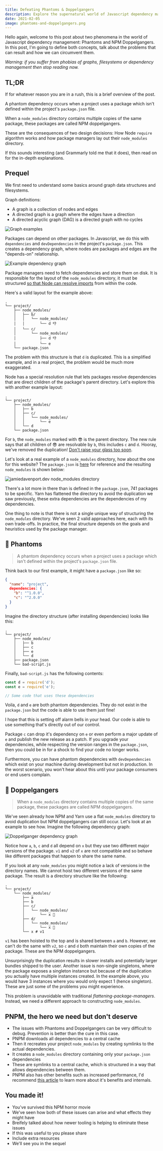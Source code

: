 ```yaml
---
title: Defeating Phantoms & Doppelgangers
description: Explore the supernatural world of Javascript dependency management
date: 2021-02-05
image: phantoms-and-doppelgangers.png
---
```

<!-- 
- Introduction
- eIn this blog post we're going to discuss two phenomena around the world of Javascript dependency management. I'll discuss why these situations occur, the potential problems that result and how we can curcumvent them.
- Some funny warning about it not being for the faint-hearted, includes explicit diagrams of Directed Acyclic Graphs
 -->
Hello again, welcome to this post about two phenomena in the world of Javascript dependency management: Phantoms and NPM Doppelgangers. In this post, I'm going to define both concepts, talk about the problems that can result and how we can circumvent them.

_Warning: if you suffer from phobias of graphs, filesystems or dependency management then stop reading now._

## TL;DR
<!-- 
- A “phantom dependency” occurs when a project uses a package that is not defined in its package.json file
- A "NPM doopelganger" occurs when the `node_modules` directory structure is forced to contain duplicates of the same package
- Both of these issues are consequences of how the Node module resolution algorithm works and how package managers layout their `node_module` folder
 -->
If for whatever reason you are in a rush, this is a brief overview of the post.

A phantom dependency occurs when a project uses a package which isn't defined within the project's `package.json` file.

When a `node_modules` directory contains multiple copies of the same package, these packages are called NPM doppelgangers.

These are the consequences of two design decisions: How Node `require` algorithm works and how package managers lay out their `node_modules` directory.

If this sounds interesting (and Grammarly told me that it does), then read on for the in-depth explanations.

## Prequel

<!-- - Define graphs, directed graphs and DAGs -->
We first need to understand some basics around graph data structures and filesystems.

Graph definitions:
- A graph is a collection of nodes and edges
- A directed graph is a graph where the edges have a direction
- A directed acyclic graph (DAG) is a directed graph with no cycles

![Graph examples](/images/phantoms/graphs.png)

Packages can depend on other packages. In Javascript, we do this with `dependencies` and `devDependencies` in the project's `package.json`. This creates a dependency graph, where nodes are packages and edges are the "depends-on" relationship.

![Example dependency graph](/images/phantoms/dependency-graph.png)

Package managers need to fetch dependencies and store them on disk. It is responsible for the layout of the `node_modules` directory, it must be structured [so that Node can resolve imports](https://nodejs.org/api/modules.html#modules_loading_from_node_modules_folders) from within the code.

Here's a valid layout for the example above:
```
.
└── project/
    ├── node_modules/
    │   ├── b/
    │   │   └── node_modules/
    │   │       └── d 👎
    │   └── c/
    │       └── node_modules/
    │           ├── d 👎
    │           └── e
    └── package.json
```

The problem with this structure is that `d` is duplicated. This is a simplified example, and in a real project, the problem would be much more exaggerated.

Node has a special resolution rule that lets packages resolve dependencies that are direct children of the package's parent directory. Let's explore this with another example layout:

```
.
└── project/
    ├── node_modules/
    │   ├── b
    │   ├── c/
    │   │   └── node_modules/
    │   │       └── e
    │   └── d
    └── package.json
```

For `b`, the `node_modules` marked with 😎 is the parent directory. The new rule says that all children of 😎 are resolvable by `b`, this includes `c` and `d`. Hooray, we've removed the duplication! [Don't raise your glass too soon](https://youtu.be/kQpgHOXxQoY?t=596).

Let's look at a real example of a `node_modules` directory, how about the one for this website? The `package.json` is [here](https://github.com/jamiedavenport/jamiedavenport.dev/blob/main/package.json) for reference and the resulting `node_modules` is shown below:

![jamiedavenport.dev node_modules directory](/images/phantoms/node-modules.png)

There's a lot more in there than is defined in the `package.json`, 741 packages to be specific. Yarn has flattened the directory to avoid the duplication we saw previously, these extra dependencies are the dependencies of my dependencies.

One thing to note is that there is not a single unique way of structuring the `node_modules` directory. We've seen 2 valid approaches here, each with its own trade-offs. In practice, the final structure depends on the goals and heuristics used by the package manager.

## 👻 Phantoms

> A phantom dependency occurs when a project uses a package which isn't defined within the project's `package.json` file.

Think back to our first example, it might have a `package.json` like so:

```json
{
  "name": "project",
  dependencies: {
    "b": "^1.0.0",
    "c": "^2.0.0"
  }
}
```

Imagine the directory structure (after installing dependencies) looks like this:

```
.
└── project/
    ├── node_modules/
    │   ├── b
    │   ├── c
    │   ├── e
    │   └── d
    ├── package.json
    └── bad-script.js
```

Finally, `bad-script.js` has the following contents:

```js
const d = require('d');
const e = require('e');

// Some code that uses these dependencies
```

Voila, `d` and `e` are both phantom dependencies. They do not exist in the `package.json` but the code is able to use them just fine!

I hope that this is setting off alarm bells in your head. Our code is able to use something that's directly out of our control.

Package `c` can drop it's dependency on `e` or even perform a major update of `e` and publish the new release as a patch. If you upgrade your dependencies, while respecting the version ranges in the `package.json`, then you could be in for a shock to find your code no longer works.

Furthermore, you can have phantom dependencies with `devDependencies` which exist on your machine during development but not in production. In the worst scenario, you won't hear about this until your package consumers or end users complain.

## 👯 Doppelgangers

> When a `node_modules` directory contains multiple copies of the same package, these packages are called NPM doppelgangers.

We've seen already how NPM and Yarn use a flat `node_modules` directory to avoid duplication but NPM doppelgangers can still occur. Let's look at an example to see how. Imagine the following dependency graph:

![Doppelganger dependency graph](/images/phantoms/doppelgangers.png)

Notice how `a`, `b`, `c` and `d` all depend on `x` but they use two different major versions of the package. `v1` and `v2` of `x` are not compatible and so behave like different packages that happen to share the same name.

If you look at any `node_modules` you might notice a lack of versions in the directory names. We cannot hoist two different versions of the same package. The result is a directory structure like the following:

```
.
└── project/
    └── node_modules/
        ├── a
        ├── b
        ├── c/
        │   └── node_modules/
        │       └── x 👯
        ├── d/
        │   └── node_modules/
        │       └── x 👯
        └── x # v1
```

`v1` has been hoisted to the top and is shared between `a` and `b`. However, we can't do the same with `v2`, so `c` and `d` both maintain their own copies of the package. These are the NPM doppelgangers.

Unsurprisingly the duplication results in slower installs and potentially larger bundles shipped to the user. Another issue is non-single singletons, where the package exposes a singleton instance but because of the duplication you actually have multiple instances created. In the example above, you would have 3 instances where you would only expect 1 (hence singleton). These are just some of the problems you might experience.

This problem is unavoidable with traditional _flattening-package-managers_. Instead, we need a different approach to constructing `node_modules`. 

## PNPM, the hero we need but don't deserve

- The issues with Phantoms and Doppelgangers can be very difficult to debug. Prevention is better than the cure in this case.
- PNPM downloads all dependencies to a central cache
- Then it recreates your project `node_modules` by creating symlinks to the actual dependencies.
- It creates a `node_modules` directory containing only your `package.json` dependencies
- These are symlinks to a central cache, which is structured in a way that allows dependencies between them.
- PNPM also has other benefits such as increased performance, I'd recommend [this article](https://www.kochan.io/nodejs/why-should-we-use-pnpm.html) to learn more about it's benefits and internals.

## You made it!

- You've survived this NPM horror movie
- We've seen how both of these issues can arise and what effects they might have
- Breifely talked about how newer tooling is helping to eliminate these issues
- If this was useful to you please share
- Include extra resources
- We'll see you in the sequel